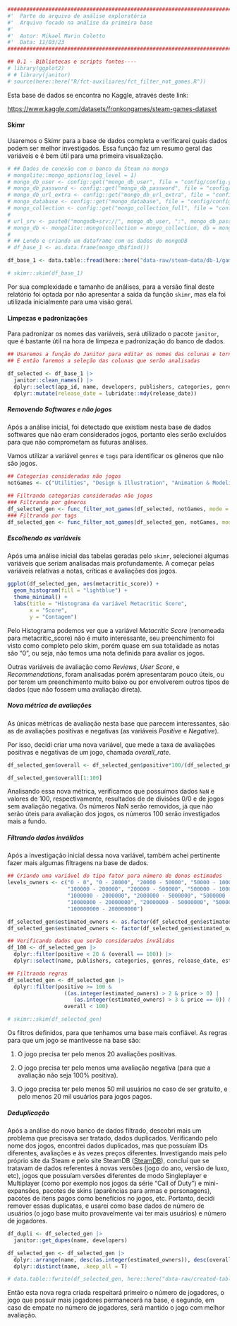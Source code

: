 ```r
########################################################################################## #
#'  Parte do arquivo de análise exploratória
#'  Arquivo focado na análise da primeira base
#' 
#'  Autor: Mikael Marin Coletto
#'  Data: 11/03/23
########################################################################################## #

## 0.1 - Bibliotecas e scripts fontes----
# library(ggplot2)
# # library(janitor)
# source(here::here("R/fct-auxiliares/fct_filter_not_games.R"))
```

Esta base de dados se encontra no Kaggle, através deste link:

<https://www.kaggle.com/datasets/fronkongames/steam-games-dataset>

#### Skimr

Usaremos o Skimr para a base de dados completa e verificarei quais dados podem ser melhor investigados. Essa função faz um resumo geral das variáveis e é bem útil para uma primeira visualização.

```r
# ## Dados de conexão com o banco da Steam no mongo
# mongolite::mongo_options(log_level = 1)
# mongo_db_user <- config::get("mongo_db_user", file = "config/config.yml")
# mongo_db_password <- config::get("mongo_db_password", file = "config/config.yml")
# mongo_db_url_extra <- config::get("mongo_db_url_extra", file = "config/config.yml")
# mongo_database <- config::get("mongo_database", file = "config/config.yml")
# mongo_collection <- config::get("mongo_collection_full", file = "config/config.yml")
# 
# url_srv <- paste0("mongodb+srv://", mongo_db_user, ":", mongo_db_password, mongo_db_url_extra)
# mongo_db <- mongolite::mongo(collection = mongo_collection, db = mongo_database, url = url_srv, verbose = TRUE)
# 
# ## Lendo e criando um dataframe com os dados do mongoDB
# df_base_1 <- as.data.frame(mongo_db$find())

df_base_1 <- data.table::fread(here::here("data-raw/steam-data/db-1/games.csv"))
```

```r
# skimr::skim(df_base_1)
```

Por sua complexidade e tamanho de análises, para a versão final deste relatório foi optada por não apresentar a saída da função `skimr`, mas ela foi utilizada inicialmente para uma visão geral.

#### Limpezas e padronizações

Para padronizar os nomes das variáveis, será utilizado o pacote `janitor`, que é bastante útil na hora de limpeza e padronização do banco de dados.

```r
## Usaremos a função do Janitor para editar os nomes das colunas e torná-las mais fáceis de serem manipuladas
## E então faremos a seleção das colunas que serão analisadas

df_selected <- df_base_1 |> 
  janitor::clean_names() |>
  dplyr::select(app_id, name, developers, publishers, categories, genres, tags, release_date, estimated_owners, peak_ccu, price, windows, mac, linux, metacritic_score, user_score, positive, negative, recommendations, average_playtime_forever, median_playtime_forever, average_playtime_two_weeks, median_playtime_two_weeks) |> 
  dplyr::mutate(release_date = lubridate::mdy(release_date)) 
```

##### Removendo Softwares e não jogos

Após a análise inicial, foi detectado que existiam nesta base de dados softwares que não eram considerados jogos, portanto eles serão excluídos para que não comprometam as futuras análises.

Vamos utilizar a variável `genres` e `tags` para identificar os gêneros que não são jogos.

```r
## Categorias consideradas não jogos
notGames <- c("Utilities", "Design & Illustration", "Animation & Modeling", "Game Development", "Photo Editing", "Audio Production", "Video Production", "Accounting", "Movie", "Documentary", "Episodic", "Short", "Tutorial", "360 Video")

## Filtrando categorias consideradas não jogos
### Filtrando por gêneros
df_selected_gen <- func_filter_not_games(df_selected, notGames, mode = 1)
### Filtrando por tags
df_selected_gen <- func_filter_not_games(df_selected_gen, notGames, mode = 2)
```

##### Escolhendo as variáveis

Após uma análise inicial das tabelas geradas pelo `skimr`, selecionei algumas variáveis que seriam analisadas mais profundamente. A começar pelas variáveis relativas a notas, críticas e avaliações dos jogos.

```r

ggplot(df_selected_gen, aes(metacritic_score)) +
  geom_histogram(fill = "lightblue") +
  theme_minimal() +
  labs(title = "Histograma da variável Metacritic Score",
       x = "Score",
       y = "Contagem")
```

Pelo Histograma podemos ver que a variável *Metacritic Score* (renomeada para metacritic_score) não é muito interessante, seu preenchimento foi visto como completo pelo skim, porém quase em sua totalidade as notas são "0", ou seja, não temos uma nota definida para avaliar os jogos.

Outras variáveis de avaliação como *Reviews*, *User Score*, e *Recommendations*, foram analisadas porém apresentaram pouco úteis, ou por terem um preenchimento muito baixo ou por envolverem outros tipos de dados (que não fossem uma avaliação direta).

##### Nova métrica de avaliações

As únicas métricas de avaliação nesta base que parecem interessantes, são as de avaliações positivas e negativas (as variáveis *Positive* e *Negative*).

Por isso, decidi criar uma nova variável, que mede a taxa de avaliações positivas e negativas de um jogo, chamada *overall_rate*.

```r
df_selected_gen$overall <- df_selected_gen$positive*100/(df_selected_gen$positive + df_selected_gen$negative)

df_selected_gen$overall[1:100]
```

Analisando essa nova métrica, verificamos que possuímos dados `NaN` e valores de 100, respectivamente, resultados de de divisões $0/0$ e de jogos sem avaliação negativa. Os números NaN serão removidos, já que não serão úteis para avaliação dos jogos, os números 100 serão investigados mais a fundo.

##### Filtrando dados inválidos

Após a investigação inicial dessa nova variável, também achei pertinente fazer mais algumas filtragens na base de dados.

```r

## Criando uma variável do tipo fator para número de donos estimados
levels_owners <- c("0 - 0", "0 - 20000", "20000 - 50000", "50000 - 100000", 
                   "100000 - 200000", "200000 - 500000", "500000 - 1000000",
                   "1000000 - 2000000", "2000000 - 5000000", "5000000 - 10000000", 
                   "10000000 - 20000000", "20000000 - 50000000", "50000000 - 100000000",
                   "100000000 - 200000000")

df_selected_gen$estimated_owners <- as.factor(df_selected_gen$estimated_owners)
df_selected_gen$estimated_owners <- factor(df_selected_gen$estimated_owners, levels = levels_owners)

## Verificando dados que serão considerados inválidos
df_100 <- df_selected_gen |> 
  dplyr::filter(positive < 20 & (overall == 100)) |> 
  dplyr::select(name, publishers, categories, genres, release_date, estimated_owners, positive, negative, overall)

## Filtrando regras
df_selected_gen <- df_selected_gen |> 
  dplyr::filter(positive >= 100 & 
                  ((as.integer(estimated_owners) > 2 & price > 0) | 
                     (as.integer(estimated_owners) > 3 & price == 0)) &
                  overall < 100)

# skimr::skim(df_selected_gen)
```

Os filtros definidos, para que tenhamos uma base mais confiável. As regras para que um jogo se mantivesse na base são:

1.  O jogo precisa ter pelo menos 20 avaliações positivas.

2.  O jogo precisa ter pelo menos uma avaliação negativa (para que a avaliação não seja 100% positiva).

3.  O jogo precisa ter pelo menos 50 mil usuários no caso de ser gratuito, e pelo menos 20 mil usuários para jogos pagos.

##### Deduplicação

Após a análise do novo banco de dados filtrado, descobri mais um problema que precisava ser tratado, dados duplicados. Verificando pelo nome dos jogos, encontrei dados duplicados, mas que possuíam IDs diferentes, avaliações e às vezes preços diferentes. Investigando mais pelo próprio site da Steam e pelo site SteamDB ([SteamDB](https://steamdb.info)), concluí que se tratavam de dados referentes à novas versões (jogo do ano, versão de luxo, etc), jogos que possuíam versões diferentes de modo Singleplayer e Multiplayer (como por exemplo nos jogos da série "Call of Duty") e mini-expansões, pacotes de skins (aparências para armas e personagens), pacotes de itens pagos como benefícios no jogos, etc. Portanto, decidi remover essas duplicatas, e usarei como base dados de número de usuários (o jogo base muito provavelmente vai ter mais usuários) e número de jogadores.

```r
df_dupli <- df_selected_gen |> 
  janitor::get_dupes(name, developers)

df_selected_gen <- df_selected_gen |> 
  dplyr::arrange(name, desc(as.integer(estimated_owners)), desc(overall)) |> 
  dplyr::distinct(name, .keep_all = T)

# data.table::fwrite(df_selected_gen, here::here("data-raw/created-tables/db-games-1.csv"))
```

Então esta nova regra criada respeitará primeiro o número de jogadores, o jogo que possuir mais jogadores permanecerá na base, e segundo, em caso de empate no número de jogadores, será mantido o jogo com melhor avaliação.
